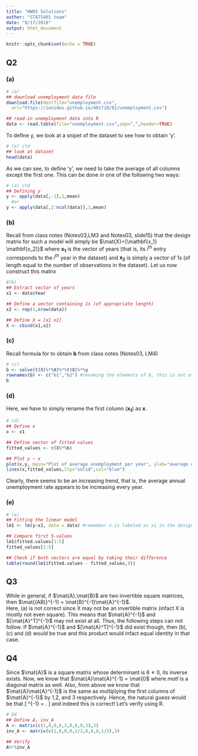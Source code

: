 ```yaml
---
title: "HW03 Solutions"
author: "STATS401 team"
date: "9/17/2018"
output: html_document
---
```


```r
knitr::opts_chunk$set(echo = TRUE)
```

## Q2
### (a)

```r
# (a)
## download unemployment data file
download.file(destfile="unemployment.csv",
  url="https://ionides.github.io/401f18/01/unemployment.csv")

## read-in unemployment data into R
data <- read.table(file="unemployment.csv",sep=",",header=TRUE)
```

To define y, we look at a snipet of the dataset to see how to obtain 'y'.
```r
# (a) ctd
## look at dataset
head(data)
```

As we can see, to define 'y', we need to take the average of all columns except the first one. This can be done in one of the following two ways:
```r
# (a) ctd
## Defining y
y <- apply(data[,-1],1,mean)
  #or
y <- apply(data[,2:ncol(data)],1,mean)
```

### (b)
Recall from class notes (Notes03,LM3 and Notes03, slide15) that the design matrix for such a model will simply be $\mat{X}=[\mathbf{x_1} \mathbf{x_2]}$ where $\mathbf{x_1}$ is the vector of years (that is, its $i^{th}$ entry corresponds to the $i^{th}$ year in the dataset) and $\mathbf{x_2}$ is simply a vector of 1s (of length equal to the number of observations in the dataset). Let us now construct this matrix
```r
#(b)
## Extract vector of years
x1 <- data$Year

## Define a vector containing 1s (of appropriate length)
x2 <- rep(1,nrow(data))

## Define X = [x1 x2]
X <- cbind(x1,x2)
```

### (c)
Recall formula for to obtain **b** from class notes (Notes03, LM4)
```r
# (c)
b <- solve(t(X)%*%X)%*%t(X)%*%y
rownames(b) <- c("b1","b2") #renaming the elements of b, this is not essential, being done here so that the notation                              matches that of the hw
b
```

### (d)
Here, we have to simply rename the first column ($\mathbf{x_1}$) as $\mathbf{x}$.
```r
# (d)
## Define x
x <- x1

## Define vector of fitted values
fitted_values <- c(X%*%b)

## Plot y ~ x
plot(x,y, main="Plot of average unemployment per year", ylab="average unemployment", xlab= "year")
lines(x,fitted_values,lty="solid",col="blue")
```

Clearly, there seems to be an increasing trend, that is, the average annual unemployment rate appears to be increasing every year.

### (e)
```r
# (e)
## Fitting the linear model
lm1 <- lm(y~x1, data = data) #remember x is labeled as x1 in the design matrix

## Compare first 5-values
lm1$fitted.values[1:5]
fitted_values[1:5]

## Check if both vectors are equal by taking their difference
table(round(lm1$fitted.values - fitted_values,4))
```

## Q3
While in general, if $\mat{A},\mat{B}$ are two invertible square matrices, then $\mat{(AB)}^{-1} = \mat{B}^{-1}\mat{A}^{-1}$.  
Here, (a) is not correct since X may not be an invertible matrix (infact X is mostly not even square). This means that $\mat{A}^{-1}$ and $[\mat{A}^T]^{-1}$ may not exist at all. Thus, the following steps can not follow. If $\mat{A}^{-1}$ and $[\mat{A}^T]^{-1}$ did exist though, then (b), (c) and (d) would be true and this product would infact equal identity in that case.

## Q4
Since $\mat{A}$ is a square matrix whose determinant is $6 \neq 0$, its inverse exists. Now, we know that $\mat{A}\mat{A}^{-1} = \mat{I}$ where $mat{I}$ is a diagonal matrix as well. Also, from above we know that $\mat{A}\mat{A}^{-1}$ is the same as multiplying the first columns of $\mat{A}^{-1}$ by 1,2, and 3 respectively. Hence, the natural guess would be that \[
\mat{A}^{-1} = \left[
\begin{array}{ccc}
1 & 0 & 0 \\
0 & 1/2 & 0 \\
0 & 0 & 1/3 
\end{array}
\right].
\]
and indeed this is correct! Let's verify using R.
```r
# Q4
## Define A, inv_A 
A <- matrix(c(1,0,0,0,2,0,0,0,3),3)
inv_A <- matrix(c(1,0,0,0,1/2,0,0,0,1/3),3)

## Verify 
A%*%inv_A
```

